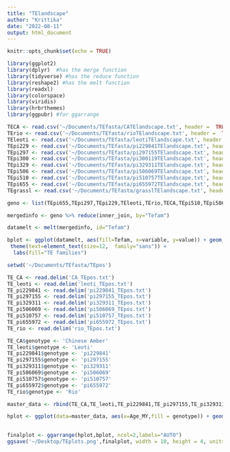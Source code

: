 ```yaml
---
title: "TElandscape"
author: "Krittika"
date: "2022-08-11"
output: html_document
---
```


```r
knitr::opts_chunk$set(echo = TRUE)

library(ggplot2)
library(dplyr)  #has the merge function
library(tidyverse) #has the reduce function
library(reshape2) #has the melt function
library(readxl)
library(colorspace)
library(viridis)
library(hrbrthemes)
library(ggpubr) #for ggarrange
```



```r
TECA <- read.csv('~/Documents/TEfasta/CATElandscape.txt', header =  TRUE, sep = "\t")
TErio <- read.csv('~/Documents/TEfasta/rioTElandscape.txt', header =  TRUE, sep = "\t")
TEleoti <- read.csv('~/Documents/TEfasta/leotiTElandscape.txt', header =  TRUE, sep = "\t")
TEpi229 <- read.csv('~/Documents/TEfasta/pi229841TElandscape.txt', header =  TRUE, sep = "\t")
TEpi297 <- read.csv('~/Documents/TEfasta/pi297155TElandscape.txt', header =  TRUE, sep = "\t")
TEpi300 <- read.csv('~/Documents/TEfasta/pi300119TElandscape.txt', header =  TRUE, sep = "\t")
TEpi329 <- read.csv('~/Documents/TEfasta/pi329311TElandscape.txt', header =  TRUE, sep = "\t")
TEpi506 <- read.csv('~/Documents/TEfasta/pi506069TElandscape.txt', header =  TRUE, sep = "\t")
TEpi510 <- read.csv('~/Documents/TEfasta/pi510757TElandscape.txt', header =  TRUE, sep = "\t")
TEpi655 <- read.csv('~/Documents/TEfasta/pi655972TElandscape.txt', header =  TRUE, sep = "\t")
TEgrassl <- read.csv('~/Documents/TEfasta/grasslTElandscape.txt', header = TRUE, sep = "\t")

geno <- list(TEpi655,TEpi297,TEpi229,TEleoti,TErio,TECA,TEpi510,TEpi506,TEpi329,TEgrassl)

mergedinfo <- geno %>% reduce(inner_join, by="Tefam")

datamelt <- melt(mergedinfo, id="Tefam")

```


```r
bplot <- ggplot(datamelt, aes(fill=Tefam, x=variable, y=value)) + geom_bar(position="fill",stat="identity") + theme_classic() + xlab("") + ylab("Percentage of TEs") + coord_flip() +  scale_fill_manual(values=c("#88CCEE", "#CC6677", "#DDCC77", "#117733", "#332288", "#AA4499", "#44AA99", "#999933", "#882255", "#661100", "#6699CC", "#888888")) +
 theme(text=element_text(size=12,  family="sans")) +
  labs(fill="TE families")

```

```r
setwd('~/Documents/TEfasta/TEpos')

TE_CA <- read.delim('CA_TEpos.txt')
TE_leoti <- read.delim('leoti_TEpos.txt')
TE_pi229841 <- read.delim('pi229841_TEpos.txt')
TE_pi297155 <- read.delim('pi297155_TEpos.txt')
TE_pi329311 <- read.delim('pi329311_TEpos.txt')
TE_pi506069 <- read.delim('pi506069_TEpos.txt')
TE_pi510757 <- read.delim('pi510757_TEpos.txt')
TE_pi655972 <- read.delim('pi655972_TEpos.txt')
TE_rio <- read.delim('rio_TEpos.txt')

TE_CA$genotype <- 'Chinese Amber'
TE_leoti$genotype <- 'Leoti'
TE_pi229841$genotype <- 'pi229841'
TE_pi297155$genotype <- 'pi297155'
TE_pi329311$genotype <- 'pi329311'
TE_pi506069$genotype <- 'pi506069'
TE_pi510757$genotype <- 'pi510757'
TE_pi655972$genotype <- 'pi655972'
TE_rio$genotype <- 'Rio'

master_data <- rbind(TE_CA,TE_leoti,TE_pi229841,TE_pi297155,TE_pi329311,TE_pi506069,TE_pi510757,TE_pi655972,TE_rio)

hplot <- ggplot(data=master_data, aes(x=Age_MY,fill = genotype)) + geom_histogram(bins = 50) + theme(panel.grid.major = element_blank(), panel.grid.minor = element_blank(),
                                                                                              panel.background = element_blank(), axis.line = element_line(colour = "black"), legend.position = "none") + scale_fill_manual(values=c(rep(c("#F0E442","#117733"),5))) + scale_x_continuous(breaks=seq(0,8,by=.5),limits=c(0,8))  +xlab("Age in Million years")

```

```r
finalplot <- ggarrange(hplot,bplot, ncol=2,labels="AUTO")
ggsave('~/Desktop/TEplots.png',finalplot, width = 10, height = 4, units = "in", dpi = 300)

```
